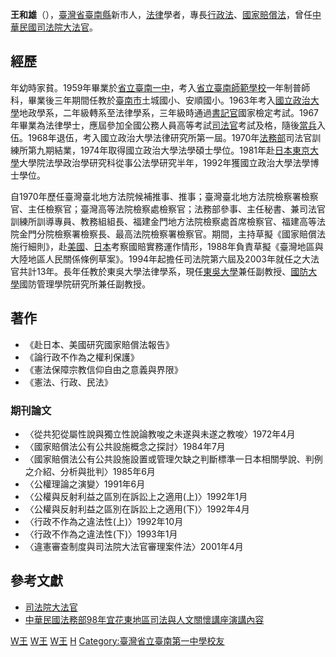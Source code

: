 {{Infobox_officeholder
| name = 王和雄
| image name =
| width = 
| Sex = 男 
| now = [[法學家|法學家]]
| period =
| Native place = 
| date of birth =  {{birth date and age|1941|9|2}}
| date of death =  
| party = 
| place of birth =  台湾[[台南市|台南市]]
| place of death = 
| educate = 
* [[國立政治大學|國立政治大學]]法學博士（1992年）
* 國立政治大學法學碩士（1974年）
* 國立政治大學法學學士（1967年）
* [[臺灣省立臺南師範學校|臺灣省立臺南師範學校]]普師科（1960年畢）
* [[臺灣省立臺南第一中學|臺灣省立臺南第一中學]]（1959年畢）
* 臺灣省立臺南第一中學初中部（1956年畢）
| past = 
* 臺灣臺北地方法院推事
* 臺灣臺北地方法院檢察署檢察官
* 臺灣臺北地方法院檢察署主任檢察官
* 臺灣高等法院檢察處檢察官
* 法務部參事
* 法務部主任秘書
* 司法官訓練所教務組組長
* 福建金門地方法院檢察處首席檢察官
* 福建高等法院金門分院檢察署檢察長
* 最高法院檢察署檢察官
* 司法院大法官（第六屆）<br><span style="color: blue;">（1994年9月5日-2003年9月30日）</span>
* 司法院大法官（2003年任）<br><span style="color: blue;">（2003年10月1日-2007年9月30日）</span>
* 東吳大學兼任副教授
* 國防管理學院研究所兼任副教授
}}
'''王和雄'''（{{bd|1941年|9月2日|||王和雄}}），[[臺灣省|臺灣省]][[臺南縣|臺南縣]]新市人，[[法律|法律]]學者，專長[[行政法|行政法]]、[[國家賠償法|國家賠償法]]，曾任[[中華民國|中華民國]][[司法院大法官|司法院大法官]]。

==經歷==
年幼時家貧。1959年畢業於[[省立臺南一中|省立臺南一中]]，考入[[省立臺南師範學校|省立臺南師範學校]]一年制普師科，畢業後三年期間任教於[[臺南市|臺南市]]土城國小、安順國小。1963年考入[[國立政治大學|國立政治大學]]地政學系，二年級轉系至法律學系，三年級時通過[[書記官|書記官]]國家檢定考試。1967年畢業為法律學士，應屆參加全國公務人員高等考試[[司法官|司法官]]考試及格，隨後[[當兵|當兵]]入伍。1968年退伍，考入國立政治大學法律研究所第一屆。1970年[[中華民國法務部|法務部]]司法官訓練所第九期結業，1974年取得國立政治大學法學碩士學位。1981年赴[[日本|日本]][[東京大學|東京大學]]大學院法學政治學研究科從事公法學研究半年，1992年獲國立政治大學法學博士學位。

自1970年歷任臺灣臺北地方法院候補推事、推事；臺灣臺北地方法院檢察署檢察官、主任檢察官；臺灣高等法院檢察處檢察官；法務部參事、主任秘書、兼司法官訓練所訓導專員、教務組組長、福建金門地方法院檢察處首席檢察官、福建高等法院金門分院檢察署檢察長、最高法院檢察署檢察官。期間，主持草擬《國家賠償法施行細則》，赴[[美國|美國]]、[[日本|日本]]考察國賠實務運作情形，1988年負責草擬《臺灣地區與大陸地區人民關係條例草案》。1994年起擔任司法院第六屆及2003年就任之大法官共計13年。長年任教於東吳大學法律學系，現任[[東吳大學_(台灣)|東吳大學]]兼任副教授、[[國防大學_(中華民國)|國防大學]]國防管理學院研究所兼任副教授。
　　　　　　　　　

==著作==
*《赴日本、美國研究國家賠償法報告》
*《論行政不作為之權利保護》
*《憲法保障宗教信仰自由之意義與界限》
*《憲法、行政、民法》
===期刊論文===
*〈從共犯從屬性說與獨立性說論教唆之未遂與未遂之教唆〉1972年4月
*〈國家賠償法公有公共設施概念之探討〉1984年7月
*〈國家賠償法公有公共設施設置或管理欠缺之判斷標準一日本相關學說、判例之介紹、分析與批判〉1985年6月
*〈公權理論之演變〉1991年6月
*〈公權與反射利益之區別在訴訟上之適用(上)〉1992年1月
*〈公權與反射利益之區別在訴訟上之適用(下)〉1992年4月
*〈行政不作為之違法性(上)〉1992年10月
*〈行政不作為之違法性(下)〉1993年1月
*〈違憲審查制度與司法院大法官審理案件法〉2001年4月

==參考文獻==
<div class="references-small">
<references></references>
</div>
*[http://210.69.124.205/constitutionalcourt/p01_04.asp 司法院大法官] {{Wayback|url=http://210.69.124.205/constitutionalcourt/p01_04.asp |date=20101114020458 }}
*[http://www.moj.gov.tw/ct.asp?xItem=153911&ctNode=27465&mp=001 中華民國法務部98年宜花東地區司法與人文關懷講座演講內容]

{{中華民國歷屆司法院大法官列表}}
[[Category:台灣法學家|W王]]
[[Category:司法院大法官|W王]]
[[Category:台南市人|W王]]
[[Category:王姓|H]]
[[Category:臺灣省立臺南第一中學校友|Category:臺灣省立臺南第一中學校友]]